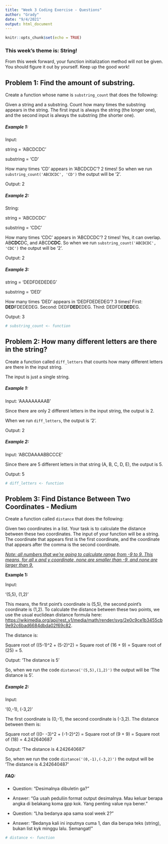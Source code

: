 ---
title: "Week 3 Coding Exercise - Questions"
author: "Grady"
date: "9/4/2021"
output: html_document
---

```{r setup, include=FALSE}
knitr::opts_chunk$set(echo = TRUE)
```

### **This week's theme is: String!**

From this week forward, your function initialization method will not be given. You should figure it out by yourself. Keep up the good work!

## Problem 1: Find the amount of substring.

Create a function whose name is `substring_count` that does the following:

Given a string and a substring. Count how many times the substring appears in the string. The first input is always the string (the longer one), and the second input is always the substring (the shorter one).

##### **Example 1:**

Input:

string = 'ABCDCDC'

substring = 'CD'

How many times 'CD' appears in 'ABCDCDC'? 2 times! So when we run `substring_count('ABCDCDC', 'CD')` the output will be '2'.

Output: 2

##### **Example 2:**

String:

string = 'ABCDCDC'

substring = 'CDC'

How many times 'CDC' appears in 'ABCDCDC'? 2 times! Yes, it can overlap. AB**CDC**DC, and ABCD**CDC**. So when we run `substring_count('ABCDCDC', 'CDC')` the output will be '2'.

Output: 2

##### **Example 3:**

string = 'DEDFDEDEDEG'

substring = 'DED'

How many times 'DED' appears in 'DEDFDEDEDEG'? 3 times! First: **DED**FDEDEDEG. Second: DEDF**DED**EDEG. Third: DEDFDE**DED**EG.

Output: 3

```{r}
# substring_count <- function
```

## Problem 2: How many different letters are there in the string?

Create a function called `diff_letters` that counts how many different letters are there in the input string.

The input is just a single string.

##### **Example 1:**

Input: 'AAAAAAAAAB'

Since there are only 2 different letters in the input string, the output is 2.

When we run `diff_letters`, the output is '2'.

Output: 2

##### **Example 2:**

Input: 'ABCDAAAABBCCCE'

Since there are 5 different letters in that string (A, B, C, D, E), the output is 5.

Output: 5

```{r}
# diff_letters <- function
```

## Problem 3: Find Distance Between Two Coordinates - Medium

Create a function called `distance` that does the following:

Given two coordinates in a list. Your task is to calculate the distance between these two coordinates. The input of your function will be a string. The coordinate that appears first is the first coordinate, and the coordinate that appears after the comma is the second coordinate.

[*Note: all numbers that we're going to calculate range from -9 to 9. This means, for all x and y coordinate, none are smaller than -9, and none are larger than 9.*]{.ul}

**Example 1:**

Input:

'(5,5), (1,2)'

This means, the first point's coordinate is (5,5), the second point's coordinate is (1,2). To calculate the distance between these two points, we use the usual euclidean distance formula here: <https://wikimedia.org/api/rest_v1/media/math/render/svg/2e0c9ce1b3455cb9e92c6bad6684dbda02f69c82>.

The distance is:

Square root of ((5-1)\^2 + (5-2)\^2) = Square root of (16 + 9) = Square root of (25) = 5.

Output: 'The distance is 5'

So, when we run the code `distance('(5,5),(1,2)')` the output will be 'The distance is 5'.

##### **Example 2:**

Input:

'(0,-1), (-3,2)'

The first coordinate is (0,-1), the second coordinate is (-3,2). The distance between them is:

Square root of ((0- -3)\^2 + (-1-2)\^2) = Square root of (9 + 9) = Square root of (18) = 4.242640687

Output: 'The distance is 4.242640687'

So, when we run the code `distance('(0,-1),(-3,2)')` the output will be 'The distance is 4.242640487'

##### **FAQ:**

-   Question: "Desimalnya dibuletin ga?"

-   Answer: "Ga usah peduliin format output desimalnya. Mau keluar berapa angka di belakang koma gpp kok. Yang penting value nya bener."

-   Question: "Lha bedanya apa sama soal week 2?"

-   Answer: "Bedanya kali ini inputnya cuma 1, dan dia berupa teks (string), bukan list kyk minggu lalu. Semangat!"

```{r}
# distance <- function
```
